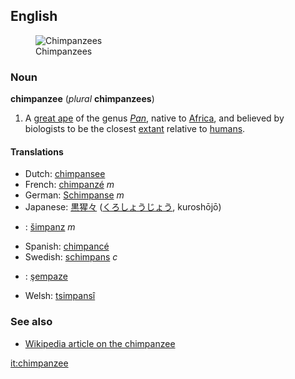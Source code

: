 ==English==
[[Image:Chimpansee.jpg|thumb|right|Chimpanzees]]

===Noun===
'''chimpanzee''' (''plural'' '''chimpanzees''')

#A [[great ape]] of the genus ''[[Pan]]'', native to [[Africa]], and believed by biologists to be the closest [[extant]] relative to [[human]]s.

====Translations====
*Dutch: [[chimpansee]]
*French: [[chimpanzé]] ''m''
*German: [[Schimpanse]] ''m''
*Japanese: [[黒猩々]] ([[くろしょうじょう]], kuroshōjō)
*{{sk}}: [[šimpanz#Slovak|šimpanz]] ''m''
*Spanish: [[chimpancé]]
*Swedish: [[schimpans]] ''c''
*{{tr}}: [[şempaze]]
*Welsh: [[tsimpansî]]

===See also===
*[[w:Chimpanzee|Wikipedia article on the chimpanzee]]

[[it:chimpanzee]]